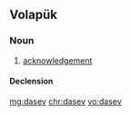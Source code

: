 ==Volapük==

===Noun===
{{vo-noun}}

# [[acknowledgement]]

====Declension====
{{vo-decl-noun}}

[[mg:dasev]]
[[chr:dasev]]
[[vo:dasev]]